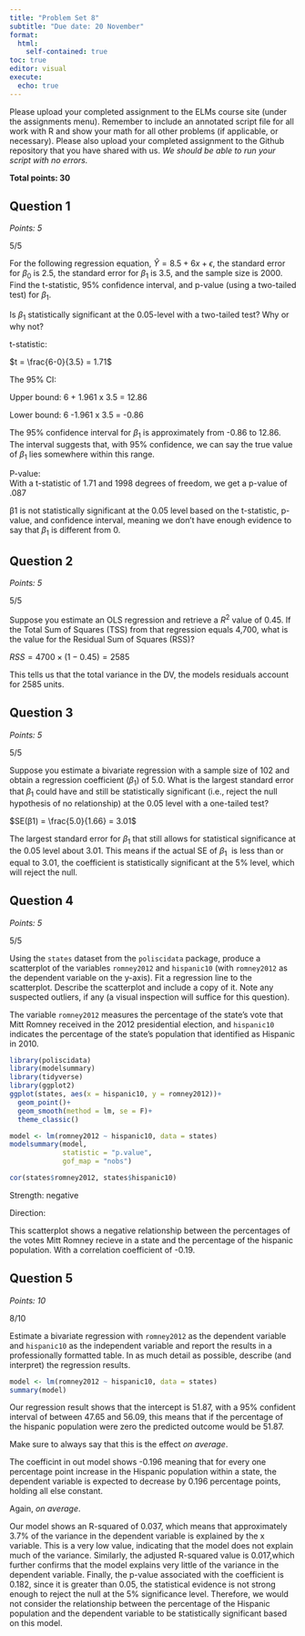 ```yaml
---
title: "Problem Set 8"
subtitle: "Due date: 20 November"
format: 
  html:
    self-contained: true
toc: true
editor: visual
execute: 
  echo: true
---
```


Please upload your completed assignment to the ELMs course site (under the assignments menu). Remember to include an annotated script file for all work with R and show your math for all other problems (if applicable, or necessary). Please also upload your completed assignment to the Github repository that you have shared with us. *We should be able to run your script with no errors.*

**Total points: 30**

## Question 1

*Points: 5*

::: callout-tip
5/5
:::

For the following regression equation, $\hat{Y} = 8.5 + 6x + \epsilon$, the standard error for $\beta_0$ is 2.5, the standard error for $\beta_1$ is 3.5, and the sample size is 2000. Find the t-statistic, 95% confidence interval, and p-value (using a two-tailed test) for $\beta_1$.

Is $\beta_1$ statistically significant at the 0.05-level with a two-tailed test? Why or why not?

t-statistic:

$t = \frac{6-0}{3.5} = 1.71$

The 95% CI:

Upper bound: 6 + 1.961 x 3.5 = 12.86

Lower bound: 6 -1.961 x 3.5 = -0.86

The 95% confidence interval for $\beta_1$​ is approximately from -0.86 to 12.86. The interval suggests that, with 95% confidence, we can say the true value of $\beta_1$​​ lies somewhere within this range.

P-value:\
With a t-statistic of 1.71 and 1998 degrees of freedom, we get a p-value of .087

β1​ is not statistically significant at the 0.05 level based on the t-statistic, p-value, and confidence interval, meaning we don't have enough evidence to say that $\beta_1$​ is different from 0.

## Question 2

*Points: 5*

::: callout-tip
5/5
:::

Suppose you estimate an OLS regression and retrieve a $R^2$ value of 0.45. If the Total Sum of Squares (TSS) from that regression equals 4,700, what is the value for the Residual Sum of Squares (RSS)?

$RSS = 4700\times(1-0.45)= 2585$

This tells us that the total variance in the DV, the models residuals account for 2585 units.

## Question 3

*Points: 5*

::: callout-tip
5/5
:::

Suppose you estimate a bivariate regression with a sample size of 102 and obtain a regression coefficient ($\beta_1$) of 5.0. What is the largest standard error that $\beta_1$ could have and still be statistically significant (i.e., reject the null hypothesis of no relationship) at the 0.05 level with a one-tailed test?

$SE(β1​) = \frac{5.0}{1.66} = 3.01$

The largest standard error for $\beta_1$ that still allows for statistical significance at the 0.05 level about 3.01. This means if the actual SE of $\beta_1$ ​ is less than or equal to 3.01, the coefficient is statistically significant at the 5% level, which will reject the null.

## Question 4

*Points: 5*

::: callout-tip
5/5
:::

Using the `states` dataset from the `poliscidata` package, produce a scatterplot of the variables `romney2012` and `hispanic10` (with `romney2012` as the dependent variable on the y-axis). Fit a regression line to the scatterplot. Describe the scatterplot and include a copy of it. Note any suspected outliers, if any (a visual inspection will suffice for this question).

::: callout-note
The variable `romney2012` measures the percentage of the state's vote that Mitt Romney received in the 2012 presidential election, and `hispanic10` indicates the percentage of the state's population that identified as Hispanic in 2010.
:::

```r
library(poliscidata)
library(modelsummary)
library(tidyverse)
library(ggplot2)
ggplot(states, aes(x = hispanic10, y = romney2012))+
  geom_point()+
  geom_smooth(method = lm, se = F)+
  theme_classic()

model <- lm(romney2012 ~ hispanic10, data = states)
modelsummary(model,
             statistic = "p.value",
             gof_map = "nobs")

cor(states$romney2012, states$hispanic10)

```

Strength: negative

Direction:

This scatterplot shows a negative relationship between the percentages of the votes Mitt Romney recieve in a state and the percentage of the hispanic population. With a correlation coefficient of -0.19.

## Question 5

*Points: 10*

::: callout-tip
8/10
:::

Estimate a bivariate regression with `romney2012` as the dependent variable and `hispanic10` as the independent variable and report the results in a professionally formatted table. In as much detail as possible, describe (and interpret) the regression results.

```r
model <- lm(romney2012 ~ hispanic10, data = states)
summary(model)
```

Our regression result shows that the intercept is 51.87, with a 95% confident interval of between 47.65 and 56.09, this means that if the percentage of the hispanic population were zero the predicted outcome would be 51.87.

::: callout-tip
Make sure to always say that this is the effect *on average*.
:::

The coefficint in out model shows -0.196 meaning that for every one percentage point increase in the Hispanic population within a state, the dependent variable is expected to decrease by 0.196 percentage points, holding all else constant.

::: callout-tip
Again, *on average*.
:::

Our model shows an R-squared of 0.037, which means that approximately 3.7% of the variance in the dependent variable is explained by the x variable. This is a very low value, indicating that the model does not explain much of the variance. Similarly, the adjusted R-squared value is 0.017,which further confirms that the model explains very little of the variance in the dependent variable. Finally, the p-value associated with the coefficient is 0.182, since it is greater than 0.05, the statistical evidence is not strong enough to reject the null at the 5% significance level. Therefore, we would not consider the relationship between the percentage of the Hispanic population and the dependent variable to be statistically significant based on this model.
